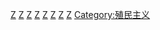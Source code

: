 {{catmore}}
{{Commonscat|Colonialism}}

[[Category:帝國主義|Z]]
[[Category:20世纪|Z]]
[[Category:19世纪|Z]]
[[Category:18世纪|Z]]
[[Category:17世纪|Z]]
[[Category:16世纪|Z]]
[[Category:15世纪|Z]]
[[Category:14世纪|Z]]
[[Category:殖民主义|Category:殖民主义]]